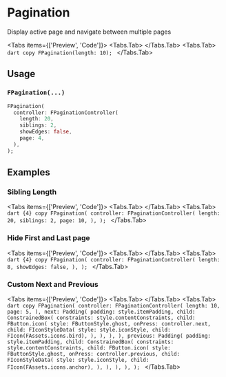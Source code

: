 
# Pagination
Display active page and navigate between multiple pages

<LinkBadgeGroup>
    <LinkBadge label="API Reference" href="https://pub.dev/documentation/forui/latest/forui.widgets.pagination/"/>
</LinkBadgeGroup>

<Tabs items={['Preview', 'Code']}>
    <Tabs.Tab>
        <Widget name='pagination' variant='default' height={400}/>
    </Tabs.Tab>
    <Tabs.Tab>
        ```dart copy
        FPagination(length: 10);
        ```
    </Tabs.Tab>
</Tabs>

## Usage

### `FPagination(...)`

```dart copy
FPagination(
  controller: FPaginationController(
    length: 20,
    siblings: 2,
    showEdges: false,
    page: 4,
  ),
);
```

## Examples


### Sibling Length
<Tabs items={['Preview', 'Code']}>
    <Tabs.Tab>
        <Widget name='pagination' variant='siblings' height={400}/>
    </Tabs.Tab>
    <Tabs.Tab>
        ```dart {4} copy
        FPagination(
          controller: FPaginationController(
            length: 20,
            siblings: 2,
            page: 10,
          ),
        );
        ```
    </Tabs.Tab>
</Tabs>


### Hide First and Last page
<Tabs items={['Preview', 'Code']}>
    <Tabs.Tab>
        <Widget name='pagination' variant='hide-first-last' height={400}/>
    </Tabs.Tab>
    <Tabs.Tab>
        ```dart {4} copy
        FPagination(
          controller: FPaginationController(
            length: 8,
            showEdges: false,
          ),
        );
        ```
    </Tabs.Tab>
</Tabs>

### Custom Next and Previous
<Tabs items={['Preview', 'Code']}>
    <Tabs.Tab>
        <Widget name='pagination' variant='custom-icon' height={400}/>
    </Tabs.Tab>
    <Tabs.Tab>
        ```dart copy
        FPagination(
          controller: FPaginationController(
            length: 10,
            page: 5,
          ),
          next: Padding(
            padding: style.itemPadding,
            child: ConstrainedBox(
              constraints: style.contentConstraints,
              child: FButton.icon(
                style: FButtonStyle.ghost,
                onPress: controller.next,
                child: FIconStyleData(
                  style: style.iconStyle,
                  child: FIcon(FAssets.icons.bird),
                ),
              ),
            ),
          ),
          previous: Padding(
            padding: style.itemPadding,
            child: ConstrainedBox(
              constraints: style.contentConstraints,
              child: FButton.icon(
                style: FButtonStyle.ghost,
                onPress: controller.previous,
                child: FIconStyleData(
                  style: style.iconStyle,
                  child: FIcon(FAssets.icons.anchor),
                ),
              ),
            ),
          ),
        );
        ```
    </Tabs.Tab>
</Tabs>
